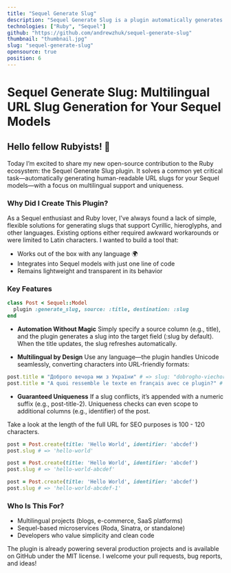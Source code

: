 ```yaml
---
title: "Sequel Generate Slug"
description: "Sequel Generate Slug is a plugin automatically generates a URL-friendly slug for your Sequel model instances. The plugin supports multi-language slugs, so you can use any language to create slugs for your models. Additionally, if you update the title column of a model instance, the plugin will automatically generate a new slug based on the updated title."
technologies: ["Ruby", "Sequel"]
github: "https://github.com/andrewzhuk/sequel-generate-slug"
thumbnail: "thumbnail.jpg"
slug: "sequel-generate-slug"
opensource: true
position: 6
---
```


# Sequel Generate Slug: Multilingual URL Slug Generation for Your Sequel Models

## **Hello fellow Rubyists! 🚀**

Today I’m excited to share my new open-source contribution to the Ruby ecosystem: the Sequel Generate Slug plugin. It solves a common yet critical task—automatically generating human-readable URL slugs for your Sequel models—with a focus on multilingual support and uniqueness.

### Why Did I Create This Plugin?

As a Sequel enthusiast and Ruby lover, I’ve always found a lack of simple, flexible solutions for generating slugs that support Cyrillic, hieroglyphs, and other languages. Existing options either required awkward workarounds or were limited to Latin characters. I wanted to build a tool that:

- Works out of the box with any language 🌍
- Integrates into Sequel models with just one line of code
- Remains lightweight and transparent in its behavior

### Key Features

```ruby
class Post < Sequel::Model  
  plugin :generate_slug, source: :title, destination: :slug  
end
```

- **Automation Without Magic**
Simply specify a source column (e.g., title), and the plugin generates a slug into the target field (:slug by default). When the title updates, the slug refreshes automatically.

- **Multilingual by Design**
Use any language—the plugin handles Unicode seamlessly, converting characters into URL-friendly formats:

```ruby
post.title = "Доброго вечора ми з України" # => slug: "dobrogho-viechora-mi-z-ukrayini"  
post.title = "A quoi ressemble le texte en français avec ce plugin?" # => slug: "a-quoi-ressemble-le-texte-en-francais-avec-ce-plugin"  
```

- **Guaranteed Uniqueness**
If a slug conflicts, it’s appended with a numeric suffix (e.g., post-title-2). Uniqueness checks can even scope to additional columns (e.g., identifier) of the post.

<Tip type="info">
Take a look at the length of the full URL for SEO purposes is 100 - 120 characters.
</Tip>

```ruby
post = Post.create(title: 'Hello World', identifier: 'abcdef')
post.slug # => 'hello-world'

post = Post.create(title: 'Hello World', identifier: 'abcdef')
post.slug # => 'hello-world-abcdef'

post = Post.create(title: 'Hello World', identifier: 'abcdef')
post.slug # => 'hello-world-abcdef-1'
```

### Who Is This For?

- Multilingual projects (blogs, e-commerce, SaaS platforms)
- Sequel-based microservices (Roda, Sinatra, or standalone)
- Developers who value simplicity and clean code

The plugin is already powering several production projects and is available on GitHub under the MIT license. I welcome your pull requests, bug reports, and ideas!
